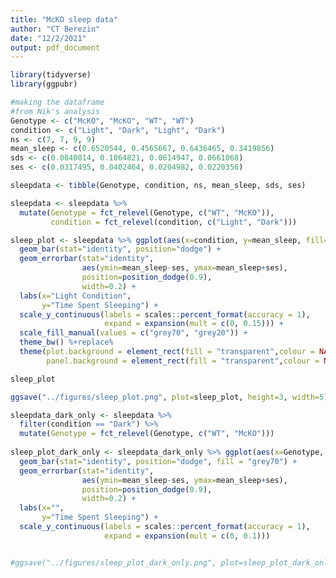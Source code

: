 ---
title: "McKO sleep data"
author: "CT Berezin"
date: "12/2/2021"
output: pdf_document
---

```{r}
library(tidyverse)
library(ggpubr)
```

```{r}
#making the dataframe
#from Nik's analysis
Genotype <- c("McKO", "McKO", "WT", "WT")
condition <- c("Light", "Dark", "Light", "Dark")
ns <- c(7, 7, 9, 9)
mean_sleep <- c(0.6520544, 0.4565667, 0.6436465, 0.3419856)
sds <- c(0.0840014, 0.1064821, 0.0614947, 0.0661068)
ses <- c(0.0317495, 0.0402464, 0.0204982, 0.0220356)

sleepdata <- tibble(Genotype, condition, ns, mean_sleep, sds, ses)

sleepdata <- sleepdata %>% 
  mutate(Genotype = fct_relevel(Genotype, c("WT", "McKO")),
         condition = fct_relevel(condition, c("Light", "Dark")))
```

```{r}
sleep_plot <- sleepdata %>% ggplot(aes(x=condition, y=mean_sleep, fill=Genotype)) +
  geom_bar(stat="identity", position="dodge") +
  geom_errorbar(stat="identity",
                aes(ymin=mean_sleep-ses, ymax=mean_sleep+ses),
                position=position_dodge(0.9),
                width=0.2) +
  labs(x="Light Condition",
       y="Time Spent Sleeping") +
  scale_y_continuous(labels = scales::percent_format(accuracy = 1),
                     expand = expansion(mult = c(0, 0.15))) +
  scale_fill_manual(values = c("grey70", "grey20")) +
  theme_bw() %+replace%
  theme(plot.background = element_rect(fill = "transparent",colour = NA),
        panel.background = element_rect(fill = "transparent",colour = NA))

sleep_plot

ggsave("../figures/sleep_plot.png", plot=sleep_plot, height=3, width=5)
```

```{r}
sleepdata_dark_only <- sleepdata %>%
  filter(condition == "Dark") %>% 
  mutate(Genotype = fct_relevel(Genotype, c("WT", "McKO")))
  
sleep_plot_dark_only <- sleepdata_dark_only %>% ggplot(aes(x=Genotype, y=mean_sleep)) +
  geom_bar(stat="identity", position="dodge", fill = "grey70") +
  geom_errorbar(stat="identity",
                aes(ymin=mean_sleep-ses, ymax=mean_sleep+ses),
                position=position_dodge(0.9),
                width=0.2) +
  labs(x="",
       y="Time Spent Sleeping") +
  scale_y_continuous(labels = scales::percent_format(accuracy = 1),
                     expand = expansion(mult = c(0, 0.1)))


#ggsave("../figures/sleep_plot_dark_only.png", plot=sleep_plot_dark_only, height=2, width=2.5)
```